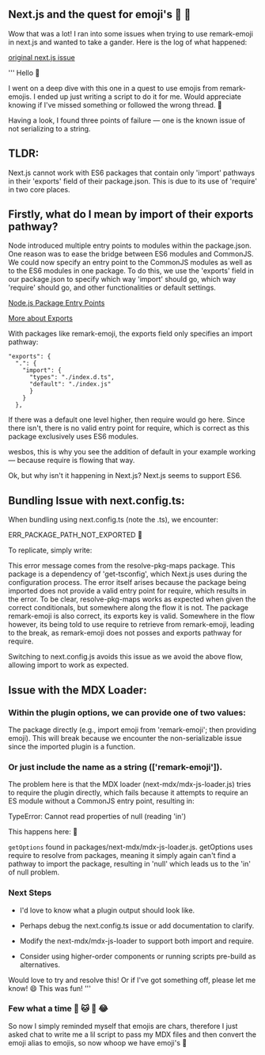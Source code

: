 ## Next.js and the quest for emoji's 🚀 🚀

Wow that was a lot! I ran into some issues when trying to use remark-emoji in next.js and wanted to take a gander. Here is the log of what happened:

[original next.js issue](https://github.com/vercel/next.js/issues/73757)

'''
Hello 👋

I went on a deep dive with this one in a quest to use emojis from remark-emojis. I ended up just writing a script to do it for me. Would appreciate knowing if I've missed something or followed the wrong thread. 🙂

Having a look, I found three points of failure — one is the known issue of not serializing to a string.

## TLDR:

Next.js cannot work with ES6 packages that contain only 'import' pathways in their 'exports' field of their package.json. This is due to its use of 'require' in two core places.

## Firstly, what do I mean by import of their exports pathway?

Node introduced multiple entry points to modules within the package.json. One reason was to ease the bridge between ES6 modules and CommonJS. We could now specify an entry point to the CommonJS modules as well as to the ES6 modules in one package. To do this, we use the 'exports' field in our package.json to specify which way 'import' should go, which way 'require' should go, and other functionalities or default settings.

[Node.js Package Entry Points](https://nodejs.org/api/packages.html#packages_package_entry_points)

[More about Exports](https://hirok.io/posts/package-json-exports)

With packages like remark-emoji, the exports field only specifies an import pathway:

```
"exports": {
  ".": {
    "import": {
      "types": "./index.d.ts",
      "default": "./index.js"
      }
    }
  },
```

If there was a default one level higher, then require would go here. Since there isn't, there is no valid entry point for require, which is correct as this package exclusively uses ES6 modules.

wesbos, this is why you see the addition of default in your example working — because require is flowing that way.

Ok, but why isn't it happening in Next.js? Next.js seems to support ES6.

## Bundling Issue with next.config.ts:

When bundling using next.config.ts (note the .ts), we encounter:

ERR_PACKAGE_PATH_NOT_EXPORTED 🐢

To replicate, simply write:


This error message comes from the resolve-pkg-maps package. This package is a dependency of 'get-tsconfig', which Next.js uses during the configuration process. The error itself arises because the package being imported does not provide a valid entry point for require, which results in the error. To be clear, resolve-pkg-maps works as expected when given the correct conditionals, but somewhere along the flow it is not. The package remark-emoji is also correct, its exports key is valid. Somewhere in the flow however, its being told to use require to retrieve from remark-emoji, leading to the break, as remark-emoji does not posses and exports pathway for require.

Switching to next.config.js avoids this issue as we avoid the above flow, allowing import to work as expected.

## Issue with the MDX Loader:

### Within the plugin options, we can provide one of two values:

The package directly (e.g., import emoji from 'remark-emoji'; then providing emoji). This will break because we encounter the non-serializable issue since the imported plugin is a function.

### Or just include the name as a string (['remark-emoji']).

The problem here is that the MDX loader (next-mdx/mdx-js-loader.js) tries to require the plugin directly, which fails because it attempts to require an ES module without a CommonJS entry point, resulting in:

TypeError: Cannot read properties of null (reading 'in')

This happens here: 🦄

`getOptions` found in packages/next-mdx/mdx-js-loader.js. getOptions uses require to resolve from packages, meaning it simply again can't find a pathway to import the package, resulting in 'null' which leads us to the 'in' of null problem.

### Next Steps

-   I'd love to know what a plugin output should look like.

-   Perhaps debug the next.config.ts issue or add documentation to clarify.

-   Modify the next-mdx/mdx-js-loader to support both import and require.

-   Consider using higher-order components or running scripts pre-build as alternatives.

Would love to try and resolve this! Or if I've got something off, please let me know! 😄 This was fun!
'''

### Few what a time 🐙 🐱 🐶 😂

So now I simply reminded myself that emojis are chars, therefore I just asked chat to write me a lil script to pass my MDX files and then convert the
emoji alias to emojis, so now whoop we have emoji's 🚀
